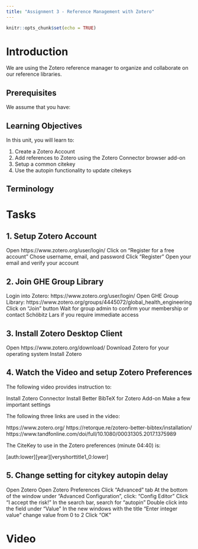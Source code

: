 ```yaml
---
title: "Assignment 3 - Reference Management with Zotero"
---
```


<script defer data-domain="rbtl-fs22.github.io/website" src="https://plausible.io/js/plausible.js"></script>

```r
knitr::opts_chunk$set(echo = TRUE)
```

# Introduction

We are using the Zotero reference manager to organize and collaborate on our reference libraries.

## Prerequisites

We assume that you have:



## Learning Objectives

In this unit, you will learn to:

1. Create a Zotero Account
2. Add references to Zotero using the Zotero Connector browser add-on
3. Setup a common citekey
4. Use the autopin functionality to update citekeys

## Terminology


# Tasks 

## 1. Setup Zotero Account

Open https://www.zotero.org/user/login/
Click on "Register for a free account"
Chose username, email, and password
Click "Register"
Open your email and verify your account

## 2. Join GHE Group Library

Login into Zotero: https://www.zotero.org/user/login/
Open GHE Group Library: https://www.zotero.org/groups/4445072/global_health_engineering
Click on "Join" button
Wait for group admin to confirm your membership or contact Schöbitz Lars if you require immediate access

## 3. Install Zotero Desktop Client

Open https://www.zotero.org/download/
Download Zotero for your operating system
Install Zotero

## 4. Watch the Video and setup Zotero Preferences

The following video provides instruction to:

Install Zotero Connector
Install Better BibTeX for Zotero Add-on
Make a few important settings

The following three links are used in the video:

https://www.zotero.org/
https://retorque.re/zotero-better-bibtex/installation/
https://www.tandfonline.com/doi/full/10.1080/00031305.2017.1375989

The CiteKey to use in the Zotero preferences (minute 04:40) is:

[auth:lower][year][veryshorttitle1_0:lower]

## 5. Change setting for citykey autopin delay

Open Zotero
Open Zotero Preferences
Click "Advanced" tab
At the bottom of the window under "Advanced Configuration", click: "Config Editor"
Click "I accept the risk!"
In the search bar, search for "autopin"
Double click into the field under "Value"
In the new windows with the title "Enter integer value" change value from 0 to 2
Click "OK"


# Video

<iframe width="560" height="400" src="" title="YouTube video player" frameborder="0" allow="accelerometer; autoplay; clipboard-write; encrypted-media; gyroscope; picture-in-picture" allowfullscreen></iframe>

